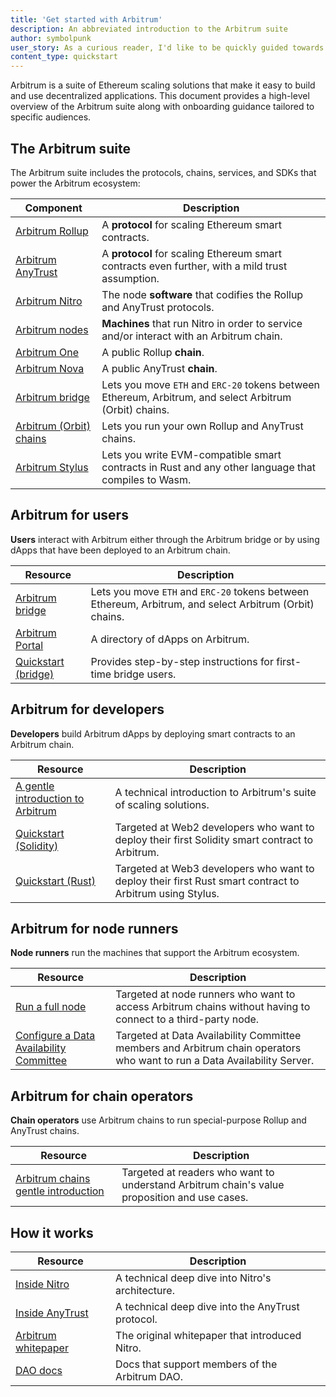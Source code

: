 ```yaml
---
title: 'Get started with Arbitrum'
description: An abbreviated introduction to the Arbitrum suite
author: symbolpunk
user_story: As a curious reader, I'd like to be quickly guided towards first steps based on my particular needs.
content_type: quickstart
---
```


<a data-quicklook-from="arbitrum">Arbitrum</a> is a suite of Ethereum scaling solutions that make it
easy to build and use decentralized applications. This document provides a high-level overview of the
Arbitrum suite along with onboarding guidance tailored to specific audiences.

## The Arbitrum suite

The Arbitrum suite includes the protocols, chains, services, and SDKs that power the Arbitrum ecosystem:

| Component                                                                               | Description                                                                                             |
| --------------------------------------------------------------------------------------- | ------------------------------------------------------------------------------------------------------- |
| [Arbitrum Rollup](/how-arbitrum-works/05-validation-and-proving/02-rollup-protocol.mdx) | A **protocol** for scaling Ethereum smart contracts.                                                    |
| [Arbitrum AnyTrust](/how-arbitrum-works/08-anytrust-protocol.mdx)                       | A **protocol** for scaling Ethereum smart contracts even further, with a mild trust assumption.         |
| [Arbitrum Nitro](/how-arbitrum-works/01-a-gentle-introduction.mdx)                      | The node **software** that codifies the Rollup and AnyTrust protocols.                                  |
| [Arbitrum nodes](/run-arbitrum-node/02-run-full-node.mdx)                               | **Machines** that run Nitro in order to service and/or interact with an Arbitrum chain.                 |
| [Arbitrum One](https://portal.arbitrum.io/?chains=arbitrum-one)                         | A public Rollup **chain**.                                                                              |
| [Arbitrum Nova](https://portal.arbitrum.io/?chains=arbitrum-nova)                       | A public AnyTrust **chain**.                                                                            |
| [Arbitrum bridge](https://bridge.arbitrum.io/)                                          | Lets you move `ETH` and `ERC-20` tokens between Ethereum, Arbitrum, and select Arbitrum (Orbit) chains. |
| [Arbitrum (Orbit) chains](https://orbit.arbitrum.io/)                                   | Lets you run your own Rollup and AnyTrust chains.                                                       |
| [Arbitrum Stylus](/stylus/gentle-introduction.mdx)                                      | Lets you write EVM-compatible smart contracts in Rust and any other language that compiles to Wasm.     |

## Arbitrum for users

**Users** interact with Arbitrum either through the Arbitrum bridge or by using dApps that have been deployed to an Arbitrum chain.

| Resource                                                  | Description                                                                                             |
| --------------------------------------------------------- | ------------------------------------------------------------------------------------------------------- |
| [Arbitrum bridge](https://bridge.arbitrum.io/)            | Lets you move `ETH` and `ERC-20` tokens between Ethereum, Arbitrum, and select Arbitrum (Orbit) chains. |
| [Arbitrum Portal](https://portal.arbitrum.io/)            | A directory of dApps on Arbitrum.                                                                       |
| [Quickstart (bridge)](/arbitrum-bridge/01-quickstart.mdx) | Provides step-by-step instructions for first-time bridge users.                                         |

## Arbitrum for developers

**Developers** build Arbitrum dApps by deploying smart contracts to an Arbitrum chain.

| Resource                                                                            | Description                                                                                              |
| ----------------------------------------------------------------------------------- | -------------------------------------------------------------------------------------------------------- |
| [A gentle introduction to Arbitrum](/get-started/arbitrum-gentle-introduction)          | A technical introduction to Arbitrum's suite of scaling solutions.                                       |
| [Quickstart (Solidity)](/build-decentralized-apps/01-quickstart-solidity-remix.mdx) | Targeted at Web2 developers who want to deploy their first Solidity smart contract to Arbitrum.          |
| [Quickstart (Rust)](/stylus/quickstart)                                             | Targeted at Web3 developers who want to deploy their first Rust smart contract to Arbitrum using Stylus. |

## Arbitrum for node runners

**Node runners** run the machines that support the Arbitrum ecosystem.

| Resource                                                                                                      | Description                                                                                                              |
| ------------------------------------------------------------------------------------------------------------- | ------------------------------------------------------------------------------------------------------------------------ |
| [Run a full node](/run-arbitrum-node/02-run-full-node.mdx)                                                    | Targeted at node runners who want to access Arbitrum chains without having to connect to a third-party node.             |
| [Configure a Data Availability Committee](/run-arbitrum-node/data-availability-committees/01-get-started.mdx) | Targeted at Data Availability Committee members and Arbitrum chain operators who want to run a Data Availability Server. |

## Arbitrum for chain operators

**Chain operators** use Arbitrum chains to run special-purpose Rollup and AnyTrust chains.

| Resource                                                                                   | Description                                                                                  |
| ------------------------------------------------------------------------------------------ | -------------------------------------------------------------------------------------------- |
| [Arbitrum chains gentle introduction](/launch-arbitrum-chain/01-a-gentle-introduction.mdx) | Targeted at readers who want to understand Arbitrum chain's value proposition and use cases. |

## How it works

| Resource                                                                                           | Description                                       |
| -------------------------------------------------------------------------------------------------- | ------------------------------------------------- |
| [Inside Nitro](/how-arbitrum-works/01-a-gentle-introduction.mdx)                                   | A technical deep dive into Nitro's architecture.  |
| [Inside AnyTrust](/how-arbitrum-works/08-anytrust-protocol.mdx)                                    | A technical deep dive into the AnyTrust protocol. |
| [Arbitrum whitepaper](https://github.com/OffchainLabs/nitro/blob/master/docs/Nitro-whitepaper.pdf) | The original whitepaper that introduced Nitro.    |
| [DAO docs](https://docs.arbitrum.foundation/gentle-intro-dao-governance)                           | Docs that support members of the Arbitrum DAO.    |
